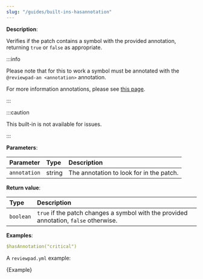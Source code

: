 ```yaml
---
slug: "/guides/built-ins-hasannotation"
---
```



**Description**:

Verifies if the patch contains a symbol with the provided annotation, returning `true` or `false` as appropriate.

:::info

Please note that for this to work a symbol must be annotated with the `@reviewpad-an <annotation>` annotation.

For more information annotations, please see [this page](./annotations).

:::

:::caution

This built-in is not available for issues.

:::

**Parameters**:

| Parameter    | Type   | Description                              |
| :----------- | :----- | :--------------------------------------- |
| `annotation` | string | The annotation to look for in the patch. |

**Return value**:

| Type      | Description                                                                           |
| :-------- | :------------------------------------------------------------------------------------ |
| `boolean` | `true` if the patch changes a symbol with the provided annotation, `false` otherwise. |

**Examples**:

```yml
$hasAnnotation("critical")
```

A `reviewpad.yml` example:

<CodeBlock language="yml" title="reviewpad.yml">{Example}</CodeBlock>
